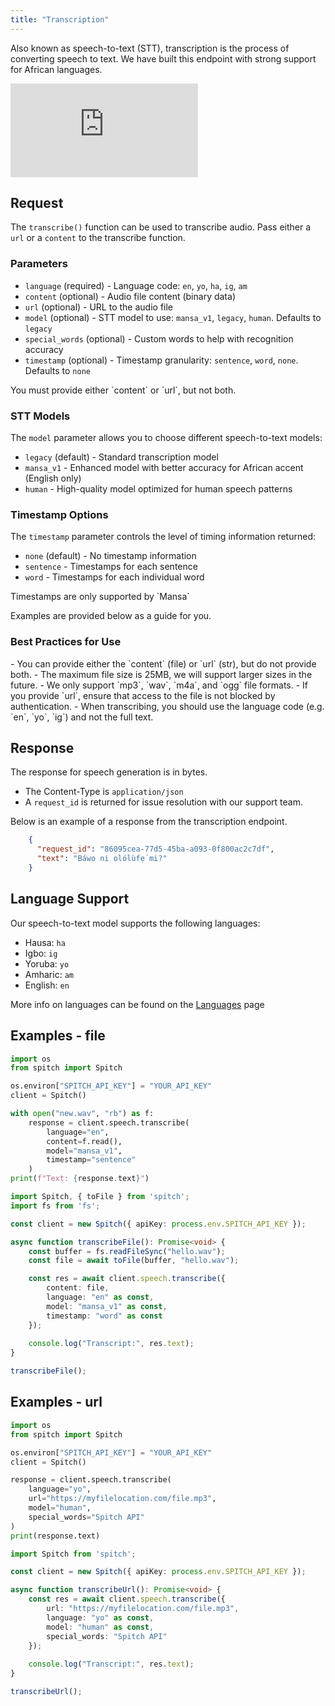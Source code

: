 ```yaml
---
title: "Transcription"
---
```


Also known as speech-to-text (STT), transcription is the process of converting speech to text. We have built this endpoint with strong support for African languages.

<iframe
  className="w-full aspect-video rounded-xl"
  src="https://www.youtube.com/embed/VUOuV_C8Rls?si=zedxDolOks9yFX6s"
  title="Audio Transcription in Spitch"
  frameBorder="0"
  allow="accelerometer; autoplay; clipboard-write; encrypted-media; gyroscope; picture-in-picture"
  allowFullScreen
></iframe>

## Request

The `transcribe()` function can be used to transcribe audio. Pass either a `url` or a `content` to the transcribe function.

### Parameters

- `language` (required) - Language code: `en`, `yo`, `ha`, `ig`, `am`
- `content` (optional) - Audio file content (binary data)
- `url` (optional) - URL to the audio file
- `model` (optional) - STT model to use: `mansa_v1`, `legacy`, `human`. Defaults to `legacy`
- `special_words` (optional) - Custom words to help with recognition accuracy
- `timestamp` (optional) - Timestamp granularity: `sentence`, `word`, `none`. Defaults to `none`

<Note>
You must provide either `content` or `url`, but not both.
</Note>

### STT Models

The `model` parameter allows you to choose different speech-to-text models:

- `legacy` (default) - Standard transcription model
- `mansa_v1` - Enhanced model with better accuracy for African accent (English only)
- `human` - High-quality model optimized for human speech patterns

### Timestamp Options

The `timestamp` parameter controls the level of timing information returned:

- `none` (default) - No timestamp information
- `sentence` - Timestamps for each sentence
- `word` - Timestamps for each individual word
<Note>
Timestamps are only supported by `Mansa`
</Note>

Examples are provided below as a guide for you.

### Best Practices for Use

<Info>
  - You can provide either the `content` (file) or `url` (str), but do not provide both.
  - The maximum file size is 25MB, we will support larger sizes in the future.
  - We only support `mp3`, `wav`, `m4a`, and `ogg` file formats.
  - If you provide `url`, ensure that access to the file is not blocked by authentication.
  - When transcribing, you should use the language code (e.g. `en`, `yo`, `ig`) and not the full text.
</Info>

## Response

The response for speech generation is in bytes.

- The Content-Type is `application/json`
- A `request_id` is returned for issue resolution with our support team.

Below is an example of a response from the transcription endpoint.

```json
    {
      "request_id": "86095cea-77d5-45ba-a093-0f800ac2c7df",
      "text": "Báwo ni olólùfẹ́ mi?"
    }
```

## Language Support

Our speech-to-text model supports the following languages:

- Hausa: `ha`
- Igbo: `ig`
- Yoruba: `yo`
- Amharic: `am`
- English: `en`

More info on languages can be found on the [Languages](/concepts/languages) page


## Examples - file

<CodeGroup dropdown>

```python Python
import os
from spitch import Spitch

os.environ["SPITCH_API_KEY"] = "YOUR_API_KEY"
client = Spitch()

with open("new.wav", "rb") as f:
    response = client.speech.transcribe(
        language="en",
        content=f.read(),
        model="mansa_v1",
        timestamp="sentence"
    )
print(f"Text: {response.text}")
```


```typescript TypeScript
import Spitch, { toFile } from 'spitch';
import fs from 'fs';

const client = new Spitch({ apiKey: process.env.SPITCH_API_KEY });

async function transcribeFile(): Promise<void> {
    const buffer = fs.readFileSync("hello.wav");
    const file = await toFile(buffer, "hello.wav");

    const res = await client.speech.transcribe({
        content: file,
        language: "en" as const,
        model: "mansa_v1" as const,
        timestamp: "word" as const
    });
    
    console.log("Transcript:", res.text);
}

transcribeFile();
```

</CodeGroup>

## Examples - url

<CodeGroup dropdown>

```python Python
import os
from spitch import Spitch

os.environ["SPITCH_API_KEY"] = "YOUR_API_KEY"
client = Spitch()

response = client.speech.transcribe(
    language="yo",
    url="https://myfilelocation.com/file.mp3",
    model="human",
    special_words="Spitch API"
)
print(response.text)
```

```typescript TypeScript
import Spitch from 'spitch';

const client = new Spitch({ apiKey: process.env.SPITCH_API_KEY });

async function transcribeUrl(): Promise<void> {
    const res = await client.speech.transcribe({
        url: "https://myfilelocation.com/file.mp3",
        language: "yo" as const,
        model: "human" as const,
        special_words: "Spitch API"
    });
    
    console.log("Transcript:", res.text);
}

transcribeUrl();
```

</CodeGroup>